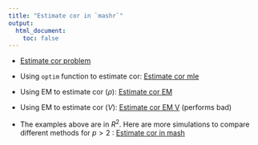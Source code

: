 ```yaml
---
title: "Estimate cor in `mashr`"
output:
  html_document:
    toc: false
---
```


* [Estimate cor problem](EstimateCor.html)
    
* Using `optim` function to estimate cor: [Estimate cor mle](EstimateCorMax.html)

* Using EM to estimate cor ($\rho$): [Estimate cor EM](EstimateCorMaxEM2.html)

* Using EM to estimate cor ($V$): [Estimate cor EM V](EstimateCorMaxEMV.html) (performs bad)

* The examples above are in $R^{2}$. Here are more simulations to compare different methods for $p > 2$ : [Estimate cor in mash](EstimateCorMaxMash.html)
